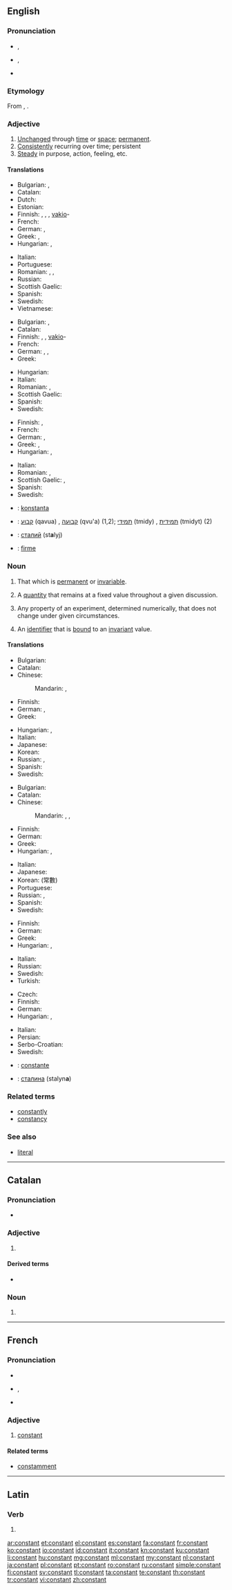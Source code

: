 ==English==

===Pronunciation===
* {{a|RP}} {{IPA|/ˈkɒnstənt/}}, {{X-SAMPA|/"kQnst@nt/}}
* {{a|US}} {{IPA|/ˈkɑnstənt/}}, {{X-SAMPA|/"kAnst@nt/}}
* {{audio|en-us-constant.ogg|Audio (US)}}

===Etymology===
From {{etyl|la}} {{term|constantem|lang=la}}, {{term|constare||to stand firm|lang=la}}.

===Adjective===
{{en-adj}}

# [[unchanged|Unchanged]] through [[time]] or [[space]]; [[permanent]].
# [[consistently|Consistently]] recurring over time; persistent
# [[steady|Steady]] in purpose, action, feeling, etc.

====Translations====
{{trans-top|unchanged through time}}
* Bulgarian: {{t+|bg|постоянен}},  {{t+|bg|неизменен}}
* Catalan: {{t-|ca|constant}}
* Dutch: {{t+|nl|constant}}
* Estonian: {{t-|et|püsiv}}
* Finnish: {{t+|fi|pysyvä}}, {{t+|fi|muuttumaton}}, {{t-|fi|vakaa}}, [[vakio]]-
* French: {{t+|fr|constant}}
* German: {{t+|de|beständig}}, {{t+|de|konstant}}
* Greek: {{t+|el|συνεχής}},  {{t+|el|μόνιμος}}
* Hungarian: {{t+|hu|állandó}}, {{t+|hu|változatlan}}
{{trans-mid}}
* Italian: {{t-|it|costante}}
* Portuguese: {{t+|pt|constante}}
* Romanian: {{t+|ro|constant|m|n}}, {{t-|ro|constantă|f}}, {{t-|ro|neschimbat|m|n}}
* Russian: {{t+|ru|постоянный|tr=postojánnyj|sc=Cyrl}}
* Scottish Gaelic: {{t-|gd|seasmhach}}
* Spanish: {{t+|es|constante}}
* Swedish: {{t+|sv|konstant}}
* Vietnamese: {{t-|vi|không thay đổi|xs=Vietnamese}}
{{trans-bottom}}

{{trans-top|consistently recurring over time}}
* Bulgarian: {{t+|bg|постоянен}},  {{t+|bg|непрекъснат}}
* Catalan: {{t-|ca|constant}}
* Finnish: {{t+|fi|jatkuva}}, {{t+|fi|tasainen}}, [[vakio]]-
* French: {{t+|fr|constant}}
* German: {{t+|de|regelmäßig}}, {{t+|de|ständig}}, {{t+|de|stetig}}
* Greek: {{t+|el|συνεχής}}
{{trans-mid}}
* Hungarian: {{t+|hu|folytonos}}
* Italian: {{t-|it|costante}}
* Romanian: {{t+|ro|constant|m|n}}, {{t-|ro|constantă|f}}
* Scottish Gaelic: {{t-|gd|cunbhalach|xs=Scottish Gaelic}}
* Spanish: {{t+|es|constante}}
* Swedish: {{t+|sv|konstant}}
{{trans-bottom}}

{{trans-top|steady}}
* Finnish: {{t-|fi|vakaa}}, {{t+|fi|muuttumaton}}
* French: {{t+|fr|constant}}
* German: {{t+|de|konstant}}, {{t+|de|fest}}
* Greek: {{t+|el|σταθερός}},  {{t+|el|συνεχής}}
* Hungarian: {{t+|hu|állhatatos}}, {{t+|hu|kitartó}}
{{trans-mid}}
* Italian: {{t-|it|costante}}
* Romanian: {{t+|ro|constant|m|n}}, {{t+|ro|stabil|m}}
* Scottish Gaelic: {{t-|gd|cunbhalach|xs=Scottish Gaelic}}, {{t-|gd|seasmhach}}
* Spanish: {{t+|es|constante}}
* Swedish: {{t+|sv|konstant}}
{{trans-bottom}}

{{checktrans-top}}
* {{ttbc|eo}}: [[konstanta]]
* {{ttbc|he}}: [[קבוע]] (qavua) {{m}}, [[קבועה]] (qvu'a) {{f}} (1,2); [[תמידי]] (tmidy) {{m}}, [[תמידית]] (tmidyt) {{f}} (2)
* {{ttbc|uk}}: [[сталий]] {{m}} (st'''a'''lyj)
* {{ttbc|es}}: [[firme]]
{{trans-bottom}}

===Noun===
{{en-noun}}

# That which is [[permanent]] or [[invariable]].
# {{algebra}} A [[quantity]] that remains at a fixed value throughout a given discussion.
# {{science}} Any property of an experiment, determined numerically, that does not change under given circumstances.
# {{computing}} An [[identifier]] that is [[bound]] to an [[invariant]] value.

====Translations====
{{trans-top|that which is permanent or invariable}}
* Bulgarian: {{t-|bg|постоянна величина|f}}
* Catalan: {{t-|ca|constant|f}}
* Chinese:
*: Mandarin: {{t|zh|常數|sc=Hani}}, {{t|zh|常数|tr=chángshù|sc=Hani}}
* Finnish: {{t+|fi|vakio}}
* German: {{t+|de|Konstante|f}}, {{t-|de|Fixwert|m}} {{qualifier|banking}}
* Greek: {{t+|el|σταθερά}}
{{trans-mid}}
* Hungarian: {{t+|hu|állandó}}, {{t-|hu|konstans}}
* Italian: {{t-|it|costante|f}}
* Japanese: {{t-|ja|定数|tr=ていすう, teisū|sc=Jpan}}
* Korean: {{t-|ko|변하지 않는 것|sc=Kore}}
* Russian: {{t+|ru|постоянная|f|tr=postojánnaja|sc=Cyrl}}, {{t+|ru|константа|f|tr=konstánta|sc=Cyrl}}
* Spanish: {{t+|es|constante|f}}
* Swedish: {{t+|sv|konstant|c}}
{{trans-bottom}}

{{trans-top|algebra: quantity that remains fixed}}
* Bulgarian: {{t-|bg|константа|f}}
* Catalan: {{t-|ca|constant|f}}
* Chinese:
*: Mandarin: {{t-|cmn|常量|tr=chángliàng|sc=Hani}}, {{t|zh|常數|sc=Hani}}, {{t|zh|常数|tr=chángshù|sc=Hani}}
* Finnish: {{t+|fi|vakio}}
* German: {{t+|de|Konstante|f}}
* Greek: {{t+|el|σταθερά|f}}
* Hungarian: {{t+|hu|állandó}}, {{t-|hu|konstans}}
{{trans-mid}}
* Italian: {{t-|it|costante|f}}
* Japanese: {{t-|ja|定数|tr=ていすう, teisū|sc=Jpan}}
* Korean: {{t-|ko|상수|sc=Kore}} (常數)
* Portuguese: {{t+|pt|constante|f}}
* Russian: {{t+|ru|постоянная|f|tr=postojánnaja|sc=Cyrl}}, {{t+|ru|константа|f|tr=konstánta|sc=Cyrl}}
* Spanish: {{t+|es|constante|f}}
* Swedish: {{t+|sv|konstant|c}}
{{trans-bottom}}

{{trans-top|science: property that does not change}}
* Finnish: {{t+|fi|vakio}}
* German: {{t+|de|Konstante|f}}
* Greek: {{t+|el|σταθερά|f}}
* Hungarian: {{t+|hu|állandó}}, {{t-|hu|konstans}}
{{trans-mid}}
* Italian: {{t-|it|costante|f}}
* Russian: {{t+|ru|постоянная|f}}
* Swedish: {{t+|sv|konstant|c}}
* Turkish: {{t+|tr|sabit}}
{{trans-bottom}}

{{trans-top|identifier that is bound to an invariant value}}
* Czech: {{t-|cs|konstanta|f}}
* Finnish: {{t+|fi|vakio}}
* German: {{t+|de|Konstante|f}}
* Hungarian: {{t+|hu|állandó}}, {{t-|hu|konstans}}
{{trans-mid}}
* Italian: {{t-|it|costante|f}}
* Persian: {{t+|fa|ثابت|tr=sâbet|sc=fa-Arab}}
* Serbo-Croatian: {{t|sh|konstanta|f}}
* Swedish: {{t+|sv|konstant|c}}
{{trans-bottom}}

{{checktrans-top}}
* {{ttbc|fr}}: [[constante]] {{f}}
* {{ttbc|uk}}: [[сталина]] {{f}} (stalyn'''a''')
{{trans-bottom}}

===Related terms===
* [[constantly]] {{pos adv}}
* [[constancy]] {{pos n}}

===See also===
* {{computing}} [[literal]]

----

==Catalan==

===Pronunciation===
* {{rhymes|ant|lang=ca}}

===Adjective===
{{ca-adj|type=mf}}

# {{l|en|constant}}

====Derived terms====
* {{l|ca|constantment}}

===Noun===
{{ca-noun|f}}

# {{l|en|constant}}

----

==French==

===Pronunciation===
* {{audio|Fr-constant.ogg|audio}}
* {{IPA|lang=fr|/kɔ̃s.tɑ̃/}}, {{X-SAMPA|/kO~s.tA~/}}
* {{homophones|constants|lang=fr}}

===Adjective===
{{fr-adj}}

# [[#Adjective|constant]]

====Related terms====
* [[constamment]]

----

==Latin==

===Verb===
{{la-verb-form|cōnstant}}

# {{conjugation of|consto|cōnstō|3|p|pres|act|ind|lang=la}}

[[ar:constant]]
[[et:constant]]
[[el:constant]]
[[es:constant]]
[[fa:constant]]
[[fr:constant]]
[[ko:constant]]
[[io:constant]]
[[id:constant]]
[[it:constant]]
[[kn:constant]]
[[ku:constant]]
[[li:constant]]
[[hu:constant]]
[[mg:constant]]
[[ml:constant]]
[[my:constant]]
[[nl:constant]]
[[ja:constant]]
[[pl:constant]]
[[pt:constant]]
[[ro:constant]]
[[ru:constant]]
[[simple:constant]]
[[fi:constant]]
[[sv:constant]]
[[tl:constant]]
[[ta:constant]]
[[te:constant]]
[[th:constant]]
[[tr:constant]]
[[vi:constant]]
[[zh:constant]]